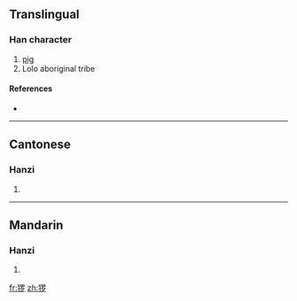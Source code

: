 {{also|玀}}
==Translingual==

===Han character===
{{Han char|rn=94|rad=犬|as=08|sn=11|four=|canj=大竹田中弓 (KHWLN)}}

# [[pig]]
# Lolo aboriginal tribe

====References====
* {{Han ref|kx=0714.051|hdz=21353.080|uh=7321|ud=29473}}

----

==Cantonese==

===Hanzi===
{{yue-hanzi|jyut=|y=lo4|tra=玀}}

# {{defn|Cantonese|sort=犬08}}

----

==Mandarin==

===Hanzi===
{{cmn-hanzi|tra=玀|pin=[[luó]] ([[luo2]]), [[wèi]] ([[wei4]])|wg=lo<sup>2</sup>, wei<sup>4</sup>}}

# {{defn|Mandarin|sort=犬08}}

[[fr:猡]]
[[zh:猡]]